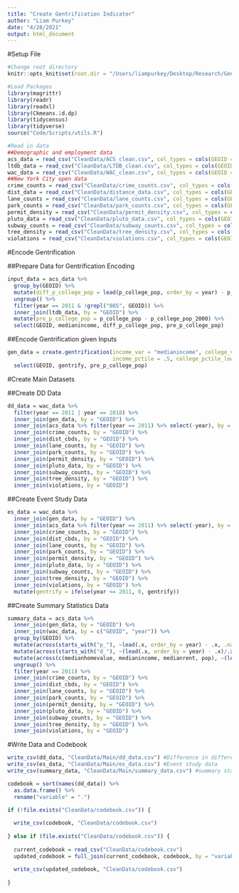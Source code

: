 ```yaml
---
title: "Create Gentrification Indicator"
author: "Liam Purkey"
date: "4/28/2021"
output: html_document
---
```


#Setup File

```r
#Change root directory
knitr::opts_knit$set(root.dir = "/Users/liampurkey/Desktop/Research/Gentrification")
```

```r
#Load Packages
library(magrittr)
library(readr)
library(readxl)
library(Ckmeans.1d.dp)
library(tidycensus)
library(tidyverse)
source("Code/Scripts/utils.R")
```

```r
#Read in data 
##Demographic and employment data
acs_data = read_csv("CleanData/ACS_clean.csv", col_types = cols(GEOID = col_character())) 
ltdb_data = read_csv("CleanData/LTDB_clean.csv", col_types = cols(GEOID = col_character()))
wac_data = read_csv("CleanData/WAC_clean.csv", col_types = cols(GEOID = col_character()))
##New York City open data
crime_counts = read_csv("CleanData/crime_counts.csv", col_types = cols(GEOID = col_character()))
dist_data = read_csv("CleanData/distance_data.csv", col_types = cols(GEOID = col_character()))
lane_counts = read_csv("CleanData/lane_counts.csv", col_types = cols(GEOID = col_character()))
park_counts = read_csv("CleanData/park_counts.csv", col_types = cols(GEOID = col_character()))
permit_density = read_csv("CleanData/permit_density.csv", col_types = cols(GEOID = col_character()))
pluto_data = read_csv("CleanData/pluto_data.csv", col_types = cols(GEOID = col_character()))
subway_counts = read_csv("CleanData/subway_counts.csv", col_types = cols(GEOID = col_character()))
tree_density = read_csv("CleanData/tree_density.csv", col_types = cols(GEOID = col_character()))
violations = read_csv("CleanData/violations.csv", col_types = cols(GEOID = col_character()))
```

#Encode Gentrification

##Prepare Data for Gentrification Encoding

```r
input_data = acs_data %>% 
  group_by(GEOID) %>%
  mutate(diff_p_college_pop = lead(p_college_pop, order_by = year) - p_college_pop) %>% 
  ungroup() %>%
  filter(year == 2011 & !grepl("085", GEOID)) %>%
  inner_join(ltdb_data, by = "GEOID") %>% 
  mutate(pre_p_college_pop = p_college_pop - p_college_pop_2000) %>%
  select(GEOID, medianincome, diff_p_college_pop, pre_p_college_pop)
```

##Encode Gentrification given Inputs

```r
gen_data = create.gentrification(income_var = "medianincome", college_var = "diff_p_college_pop", pre_var = "pre_p_college_pop",
                                 income_pctile = .5, college_pctile_lower = .5, college_pctile_upper = .75, pre_pctile = .9, data = input_data) %>%
  select(GEOID, gentrify, pre_p_college_pop)
```

#Create Main Datasets

##Create DD Data

```r
dd_data = wac_data %>%
  filter(year == 2011 | year == 2018) %>%
  inner_join(gen_data, by = "GEOID") %>%
  inner_join(acs_data %>% filter(year == 2011) %>% select(-year), by = "GEOID") %>%
  inner_join(crime_counts, by = "GEOID") %>%
  inner_join(dist_cbds, by = "GEOID") %>%
  inner_join(lane_counts, by = "GEOID") %>%
  inner_join(park_counts, by = "GEOID") %>%
  inner_join(permit_density, by = "GEOID") %>%
  inner_join(pluto_data, by = "GEOID") %>%
  inner_join(subway_counts, by = "GEOID") %>%
  inner_join(tree_density, by = "GEOID") %>%
  inner_join(violations, by = "GEOID") 
```

##Create Event Study Data

```r
es_data = wac_data %>%
  inner_join(gen_data, by = "GEOID") %>%
  inner_join(acs_data %>% filter(year == 2011) %>% select(-year), by = "GEOID") %>%
  inner_join(crime_counts, by = "GEOID") %>%
  inner_join(dist_cbds, by = "GEOID") %>%
  inner_join(lane_counts, by = "GEOID") %>%
  inner_join(park_counts, by = "GEOID") %>%
  inner_join(permit_density, by = "GEOID") %>%
  inner_join(pluto_data, by = "GEOID") %>%
  inner_join(subway_counts, by = "GEOID") %>%
  inner_join(tree_density, by = "GEOID") %>%
  inner_join(violations, by = "GEOID") %>%
  mutate(gentrify = ifelse(year <= 2011, 0, gentrify)) 
```

##Create Summary Statistics Data

```r
summary_data = acs_data %>%
  inner_join(gen_data, by = "GEOID") %>%
  inner_join(wac_data, by = c("GEOID", "year")) %>%
  group_by(GEOID) %>%
  mutate(across(starts_with("p_"), ~lead(.x, order_by = year) - .x, .names = "diff_{.col}")) %>%
  mutate(across(starts_with("d_"), ~(lead(.x, order_by = year) - .x)/.x, .names = "pc_{.col}")) %>%
  mutate(across(c(medianhomevalue, medianincome, medianrent, pop), ~(lead(.x, order_by = year) - .x)/.x, .names = "pc_{.col}")) %>%
  ungroup() %>%
  filter(year == 2011) %>%
  inner_join(crime_counts, by = "GEOID") %>%
  inner_join(dist_cbds, by = "GEOID") %>%
  inner_join(lane_counts, by = "GEOID") %>%
  inner_join(park_counts, by = "GEOID") %>%
  inner_join(permit_density, by = "GEOID") %>%
  inner_join(pluto_data, by = "GEOID") %>%
  inner_join(subway_counts, by = "GEOID") %>%
  inner_join(tree_density, by = "GEOID") %>%
  inner_join(violations, by = "GEOID")
```

#Write Data and Codebook

```r
write_csv(dd_data, "CleanData/Main/dd_data.csv") #Difference in differences data
write_csv(es_data, "CleanData/Main/es_data.csv") #Event study data
write_csv(summary_data, "CleanData/Main/summary_data.csv") #summary statistics data
```

```r
codebook = sort(names(dd_data)) %>%
  as.data.frame() %>%
  rename("variable" = ".")

if (!file.exists("CleanData/codebook.csv")) {
  
  write_csv(codebook, "CleanData/codebook.csv")
  
} else if (file.exists("CleanData/codebook.csv")) {
  
  current_codebook = read_csv("CleanData/codebook.csv")
  updated_codebook = full_join(current_codebook, codebook, by = "variable")
  
  write_csv(updated_codebook, "CleanData/codebook.csv")
  
}
```







